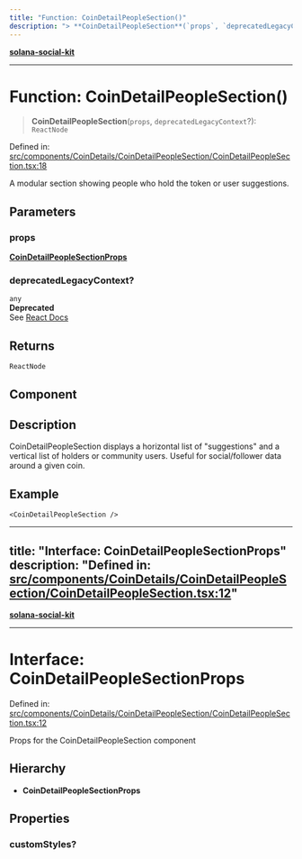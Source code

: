 ```yaml
---
title: "Function: CoinDetailPeopleSection()"
description: "> **CoinDetailPeopleSection**(`props`, `deprecatedLegacyContext`?): `ReactNode`"
---
```


[**solana-social-kit**](../../../../README.mdx)

***

# Function: CoinDetailPeopleSection()

> **CoinDetailPeopleSection**(`props`, `deprecatedLegacyContext`?): `ReactNode`

Defined in: [src/components/CoinDetails/CoinDetailPeopleSection/CoinDetailPeopleSection.tsx:18](https://github.com/SendArcade/solana-app-kit/blob/bd4b3556b/src/components/CoinDetails/CoinDetailPeopleSection/CoinDetailPeopleSection.tsx#L18)

A modular section showing people who hold the token or user suggestions.

## Parameters

### props

[**CoinDetailPeopleSectionProps**](../interfaces/CoinDetailPeopleSectionProps.mdx)

### deprecatedLegacyContext?

`any`  
**Deprecated**  
See [React Docs](https://legacy.reactjs.org/docs/legacy-context.html#referencing-context-in-lifecycle-methods)

## Returns

`ReactNode`

## Component

## Description

CoinDetailPeopleSection displays a horizontal list of "suggestions" and a vertical list of holders or community users. Useful for social/follower data around a given coin.

## Example

```tsx
<CoinDetailPeopleSection />
```
---
title: "Interface: CoinDetailPeopleSectionProps"
description: "Defined in: [src/components/CoinDetails/CoinDetailPeopleSection/CoinDetailPeopleSection.tsx:12](https://github.com/SendArcade/solana-app-kit/blob/bd4b3556b/src/components/CoinDetailPeopleSection/CoinDetailPeopleSection.tsx#L12)"
---

[**solana-social-kit**](../../../../README.mdx)

***

# Interface: CoinDetailPeopleSectionProps

Defined in: [src/components/CoinDetails/CoinDetailPeopleSection/CoinDetailPeopleSection.tsx:12](https://github.com/SendArcade/solana-app-kit/blob/bd4b3556b/src/components/CoinDetailPeopleSection/CoinDetailPeopleSection.tsx#L12)

Props for the CoinDetailPeopleSection component

## Hierarchy

- **CoinDetailPeopleSectionProps**

## Properties

### customStyles?
